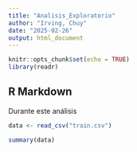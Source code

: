 ```yaml
---
title: "Analisis_Exploratorio"
author: "Irving, Chuy"
date: "2025-02-26"
output: html_document
---
```


```r
knitr::opts_chunk$set(echo = TRUE)
library(readr)

```

## R Markdown

Durante este análisis 
```r
data <- read_csv("train.csv")
```

```r
summary(data)
```

